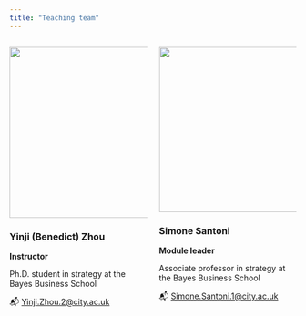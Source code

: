```yaml
---
title: "Teaching team"
---
```




:::: {.columns}

::: {.column width="50%"}
![](../imgs/yz.jpg){width="300px"}

### Yinji (Benedict) Zhou
**Instructor**

Ph.D. student in strategy at the Bayes Business School

📬 [Yinji.Zhou.2@city.ac.uk](mailto:Yinji.Zhou.2@city.ac.uk)

:::

::: {.column width="50%"}
![](../imgs/ss.jpg){width="290px"}

### Simone Santoni
**Module leader**

Associate professor in strategy at the Bayes Business School

📬 [Simone.Santoni.1@city.ac.uk](mailto:Simone.Santoni.1@city.ac.uk)

:::

::::
